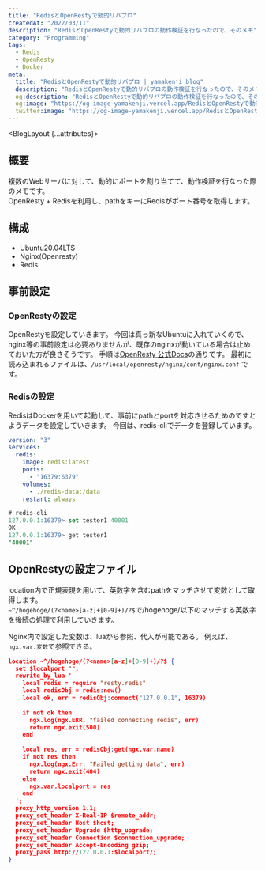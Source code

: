 ```yaml
---
title: "RedisとOpenRestyで動的リバプロ"
createdAt: "2022/03/11"
description: "RedisとOpenRestyで動的リバプロの動作検証を行なったので、そのメモ"
category: "Programming"
tags:
  - Redis
  - OpenResty
  - Docker
meta:
  title: "RedisとOpenRestyで動的リバプロ | yamakenji blog"
  description: "RedisとOpenRestyで動的リバプロの動作検証を行なったので、そのメモ"
  og:description: "RedisとOpenRestyで動的リバプロの動作検証を行なったので、そのメモ"
  og:image: "https://og-image-yamakenji.vercel.app/RedisとOpenRestyで動的リバプロ.png"
  twitter:image: "https://og-image-yamakenji.vercel.app/RedisとOpenRestyで動的リバプロ.png"
---
```


<BlogLayout {...attributes}>
## 概要
複数のWebサーバに対して、動的にポートを割り当てて、動作検証を行なった際のメモです。  
OpenResty + Redisを利用し、pathをキーにRedisがポート番号を取得します。

## 構成
- Ubuntu20.04LTS
- Nginx(Openresty)
- Redis

## 事前設定
### OpenRestyの設定
OpenRestyを設定していきます。
今回は真っ新なUbuntuに入れていくので、nginx等の事前設定は必要ありませんが、既存のnginxが動いている場合は止めておいた方が良さそうです。
手順は[OpenResty 公式Docs](https://openresty.org/en/linux-packages.html#ubuntu)の通りです。
最初に読み込まれるファイルは、`/usr/local/openresty/nginx/conf/nginx.conf` です。

### Redisの設定
RedisはDockerを用いて起動して、事前にpathとportを対応させるためのですとようデータを設定していきます。
今回は、redis-cliでデータを登録しています。

```yaml file="docker-compose.yml"
version: "3"
services:
  redis:
    image: redis:latest
    ports:
      - "16379:6379"
    volumes:
      - ./redis-data:/data
    restart: always
```

```sql 
# redis-cli
127.0.0.1:16379> set tester1 40001
OK
127.0.0.1:16379> get tester1
"40001"
```
## OpenRestyの設定ファイル
location内で正規表現を用いて、英数字を含むpathをマッチさせて変数として取得します。  
`~^/hogehoge/(?<name>[a-z]+[0-9]+)/?$`で/hogehoge/以下のマッチする英数字を後続の処理で利用していきます。

Nginx内で設定した変数は、luaから参照、代入が可能である。
例えば、`ngx.var.変数`で参照できる。

```json file="test.conf"
location ~^/hogehoge/(?<name>[a-z]+[0-9]+)/?$ {
  set $localport "";
  rewrite_by_lua '                                                                                                                                                                                                                                                    
    local redis = require "resty.redis"                                                                                                                                                                                                                             
    local redisObj = redis:new()                                                                                                                                                                                                                                    
    local ok, err = redisObj:connect("127.0.0.1", 16379)                                                                                                                                                                                                            
                                                                                                                                                                                                                                                                                
    if not ok then                                                                                                                                                                                                                                                  
      ngx.log(ngx.ERR, "failed connecting redis", err)                                                                                                                                                                                                                     
      return ngx.exit(500)                                                                                                                                                                                                                                                    
    end                                                                                                                                                                                                                                                             
                                                                                                                                                                                                                                                                                
    local res, err = redisObj:get(ngx.var.name)                                                                                                                                                                                                                     
    if not res then                                                                                                                                                                                                                                                 
      ngx.log(ngx.Err, "Failed getting data", err)                                                                                                                                                                                                                         
      return ngx.exit(404)                                                                                                                                                                                                                                   
    else                                                                                                                                                                                                                                                            
      ngx.var.localport = res                                                                                                                                                                                                                                     
    end                                                                                                                                                                                                                                                             
  ';
  proxy_http_version 1.1;
  proxy_set_header X-Real-IP $remote_addr;
  proxy_set_header Host $host;
  proxy_set_header Upgrade $http_upgrade;
  proxy_set_header Connection $connection_upgrade;
  proxy_set_header Accept-Encoding gzip;
  proxy_pass http://127.0.0.1:$localport/;
}
```
</BlogLayout>